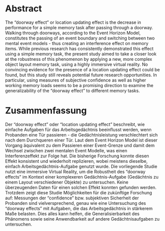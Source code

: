 # Abstract {.unnumbered}

The "doorway effect" or location updating effect is the decrease in performance for a simple memory task after passing through a doorway. Walking through doorways, according to the Event Horizon Model, constitutes the passing of an event boundary and switching between two mental event models - thus creating an interference effect on memory items. While previous research has consistently demonstrated this effect using a simple memory task, the present study aimed to take a closer look at the robustness of this phenomenon by applying a new, more complex object layout memory task, using a highly immersive virtual reality. No convincing evidence for the presence of a location updating effect could be found, but this study still reveals potential future research opportunities. In particular, using measures of subjective confidence as well as higher working memory loads seems to be a promising direction to examine the generalizability of the "doorway effect" to different memory tasks. 

\newpage
\hspace{5em}
\newpage

# Zusammenfassung {.unnumbered}

Der "doorway effect" oder "location updating effect" beschreibt, wie einfache Aufgaben für das Arbeitsgedächtnis beeinflusst werden, wenn Probanden eine Tür passieren - die Gedächtnisleistung verschlechtert sich nach dem Durchqueren einer Tür. Laut dem Event Horizon Model ist dieser Vorgang äquivalent zu dem Passieren einer Event-Grenze und damit dem Wechsel zwischen zwei mentalen Event Modelle, was einen Interferenzeffekt zur Folge hat. Die bisherige Forschung konnte diesen Effekt konsistent und wiederholt replizieren, wobei meistens dieselbe, einfach Arbeitsgedächtnis-Aufgabe genutzt wurde. Die vorliegende Studie nutzt eine immersive Virtual Reality, um die Robustheit des "doorway effects" im Kontext einer komplexeren Gedächtnis-Aufgabe (Gedächtnis zu einem Layout verschiedener Objekte) zu untersuchen. Keine überzeugenden Daten für einen solchen Effekt konnten gefunden werden. Trotzdem zeigt diese Studie Möglichkeiten für die zukünftige Forschung auf: Messungen der "confidence" bzw. subjektiven Sicherheit der Probanden sind vielversprechend, genau wie eine Untersuchung des "doorway effects" mit Aufgaben, die das Arbeitsgedächtnis in stärkerem Maße belasten. Dies alles kann helfen, die Generalisierbarkeit des Phänomens sowie seine Anwendbarkeit auf andere Gedächtnisaufgaben zu untersuchen.